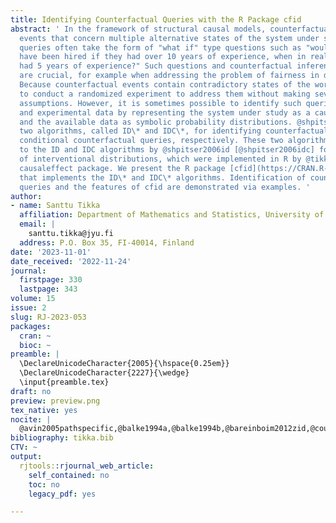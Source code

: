 ```yaml
---
title: Identifying Counterfactual Queries with the R Package cfid
abstract: ' In the framework of structural causal models, counterfactual queries describe
  events that concern multiple alternative states of the system under study. Counterfactual
  queries often take the form of "what if" type questions such as "would an applicant
  have been hired if they had over 10 years of experience, when in reality they only
  had 5 years of experience?" Such questions and counterfactual inference in general
  are crucial, for example when addressing the problem of fairness in decision-making.
  Because counterfactual events contain contradictory states of the world, it is impossible
  to conduct a randomized experiment to address them without making several restrictive
  assumptions. However, it is sometimes possible to identify such queries from observational
  and experimental data by representing the system under study as a causal model,
  and the available data as symbolic probability distributions. @shpitser2007 constructed
  two algorithms, called ID\* and IDC\*, for identifying counterfactual queries and
  conditional counterfactual queries, respectively. These two algorithms are analogous
  to the ID and IDC algorithms by @shpitser2006id [@shpitser2006idc] for identification
  of interventional distributions, which were implemented in R by @tikka2017 in the
  causaleffect package. We present the R package [cfid](https://CRAN.R-project.org/package=cfid)
  that implements the ID\* and IDC\* algorithms. Identification of counterfactual
  queries and the features of cfid are demonstrated via examples. '
author:
- name: Santtu Tikka
  affiliation: Department of Mathematics and Statistics, University of Jyväskylä
  email: |
    santtu.tikka@jyu.fi
  address: P.O. Box 35, FI-40014, Finland
date: '2023-11-01'
date_received: '2022-11-24'
journal:
  firstpage: 330
  lastpage: 343
volume: 15
issue: 2
slug: RJ-2023-053
packages:
  cran: ~
  bioc: ~
preamble: |
  \DeclareUnicodeCharacter{2005}{\hspace{0.25em}}
  \DeclareUnicodeCharacter{2227}{\wedge}
  \input{preamble.tex}
draft: no
preview: preview.png
tex_native: yes
nocite: |
  @avin2005pathspecific,@balke1994a,@balke1994b,@bareinboim2012zid,@counterfactualpackage,@igraph,@halpern1998,@holland1986,@huang2006complete,@r6causal,@kivva2022,@KusnerCounterfactual,@lee2019surrogate,@pearl1995,@pearl2009,@shpitser2006id,@shpitser2006idc,@shpitser2007,@shpitser2008,@whatifpackage,@dagitty,@tian2002general,@tikka2017,@tikka2019surrogate,@dosearch,@verma1990,@ZhangBareinboim2018
bibliography: tikka.bib
CTV: ~
output:
  rjtools::rjournal_web_article:
    self_contained: no
    toc: no
    legacy_pdf: yes

---
```

```{=latex}
\input{RJ-2023-053-src.tex}
```
